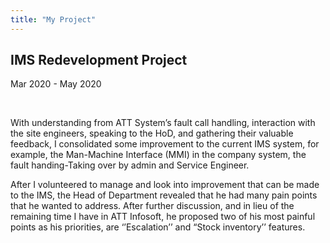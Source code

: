 ```yaml
---
title: "My Project"
---
```


## IMS Redevelopment Project

Mar 2020 - May 2020

<br>

With understanding from ATT System's fault call handling, interaction with the site engineers, speaking to the HoD, and gathering their valuable feedback, I consolidated some improvement to the current IMS system, for example, the Man-Machine Interface (MMI) in the company system, the fault handing-Taking over by admin and Service Engineer.

After I volunteered to manage and look into improvement that can be made to the IMS, the Head of Department revealed that he had many pain points that he wanted to address. After further discussion, and in lieu of the remaining time I have in ATT Infosoft, he proposed two of his most painful points as his priorities, are ‘’Escalation’’ and “Stock inventory’’ features.
